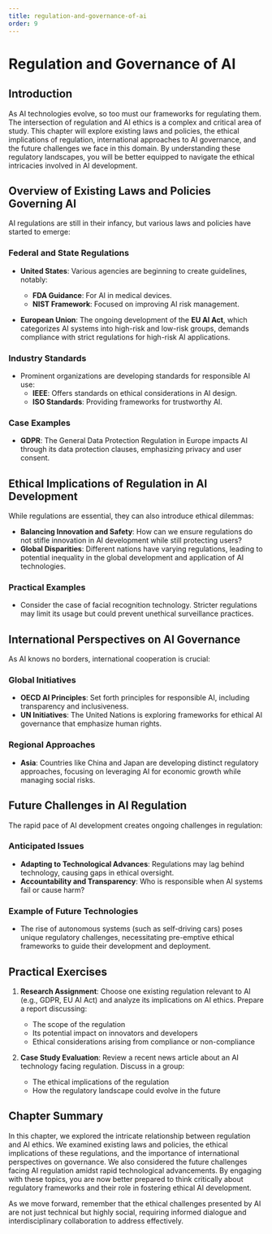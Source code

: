 ```yaml
---
title: regulation-and-governance-of-ai
order: 9
---
```


# Regulation and Governance of AI

## Introduction
As AI technologies evolve, so too must our frameworks for regulating them. The intersection of regulation and AI ethics is a complex and critical area of study. This chapter will explore existing laws and policies, the ethical implications of regulation, international approaches to AI governance, and the future challenges we face in this domain. By understanding these regulatory landscapes, you will be better equipped to navigate the ethical intricacies involved in AI development.

## Overview of Existing Laws and Policies Governing AI

AI regulations are still in their infancy, but various laws and policies have started to emerge:

### Federal and State Regulations
- **United States**: Various agencies are beginning to create guidelines, notably:
  - **FDA Guidance**: For AI in medical devices.
  - **NIST Framework**: Focused on improving AI risk management.

- **European Union**: The ongoing development of the **EU AI Act**, which categorizes AI systems into high-risk and low-risk groups, demands compliance with strict regulations for high-risk AI applications.

### Industry Standards
- Prominent organizations are developing standards for responsible AI use:
  - **IEEE**: Offers standards on ethical considerations in AI design.
  - **ISO Standards**: Providing frameworks for trustworthy AI.

### Case Examples
- **GDPR**: The General Data Protection Regulation in Europe impacts AI through its data protection clauses, emphasizing privacy and user consent.

## Ethical Implications of Regulation in AI Development

While regulations are essential, they can also introduce ethical dilemmas:

- **Balancing Innovation and Safety**: How can we ensure regulations do not stifle innovation in AI development while still protecting users?
- **Global Disparities**: Different nations have varying regulations, leading to potential inequality in the global development and application of AI technologies.
  
### Practical Examples
- Consider the case of facial recognition technology. Stricter regulations may limit its usage but could prevent unethical surveillance practices.

## International Perspectives on AI Governance

As AI knows no borders, international cooperation is crucial:

### Global Initiatives
- **OECD AI Principles**: Set forth principles for responsible AI, including transparency and inclusiveness.
- **UN Initiatives**: The United Nations is exploring frameworks for ethical AI governance that emphasize human rights.

### Regional Approaches
- **Asia**: Countries like China and Japan are developing distinct regulatory approaches, focusing on leveraging AI for economic growth while managing social risks.

## Future Challenges in AI Regulation

The rapid pace of AI development creates ongoing challenges in regulation:

### Anticipated Issues
- **Adapting to Technological Advances**: Regulations may lag behind technology, causing gaps in ethical oversight.
- **Accountability and Transparency**: Who is responsible when AI systems fail or cause harm?
  
### Example of Future Technologies
- The rise of autonomous systems (such as self-driving cars) poses unique regulatory challenges, necessitating pre-emptive ethical frameworks to guide their development and deployment.

## Practical Exercises

1. **Research Assignment**: Choose one existing regulation relevant to AI (e.g., GDPR, EU AI Act) and analyze its implications on AI ethics. Prepare a report discussing:
   - The scope of the regulation
   - Its potential impact on innovators and developers
   - Ethical considerations arising from compliance or non-compliance

2. **Case Study Evaluation**: Review a recent news article about an AI technology facing regulation. Discuss in a group:
   - The ethical implications of the regulation
   - How the regulatory landscape could evolve in the future

## Chapter Summary

In this chapter, we explored the intricate relationship between regulation and AI ethics. We examined existing laws and policies, the ethical implications of these regulations, and the importance of international perspectives on governance. We also considered the future challenges facing AI regulation amidst rapid technological advancements. By engaging with these topics, you are now better prepared to think critically about regulatory frameworks and their role in fostering ethical AI development. 

As we move forward, remember that the ethical challenges presented by AI are not just technical but highly social, requiring informed dialogue and interdisciplinary collaboration to address effectively.